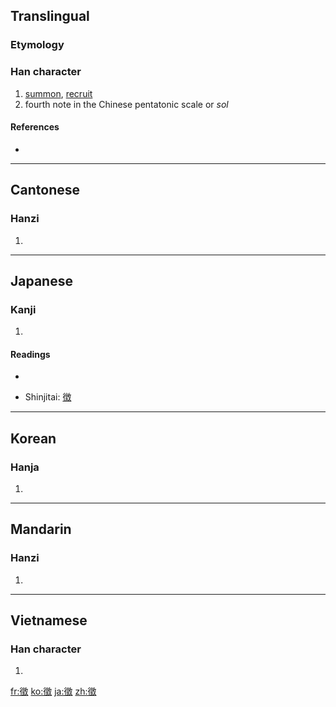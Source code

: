{{also|徴|征|微}}
==Translingual==
{{ja-forms|[[徴]]|[[征]]|徵}}

===Etymology===
{{Han compound|微|壬|ls=ic}}

===Han character===
{{Han char|rn=60|rad=彳|as=12|sn=15|four=2824<sub>0</sub>|canj=竹人山土大 (HOUGK)}}

# [[summon]], [[recruit]]
# fourth note in the Chinese pentatonic scale or ''sol''

====References====
* {{Han ref|kx=0370.410|dkj=10239|dj=0697.270|hdz=20842.070|uh=5FB5|ud=24501|bh=BC78|bd=48248}}

----

==Cantonese==

===Hanzi===
{{yue-hanzi|jyut=|y=ji2, jing1|sim=征}}

# {{defn|Cantonese|sort=彳12}}

----

==Japanese==

===Kanji===
{{ja-kanji|grade=|rs=彳12}}

# {{defn|Japanese}}

====Readings====
* {{ja-readings|on=[[ちょう]] (chō), [[ち]] (chi)|kun=[[しるし]] (shirushi), [[めす]] (mesu)}}

* Shinjitai: [[徴]]

----

==Korean==

===Hanja===
{{ko-hanja|hangeul=[[징]], [[치]]|eumhun=|rv=jing, chi|mr=ching, ch'i|y=cing, chi}}

# {{defn|Korean|sort=彳12}}

----

==Mandarin==

===Hanzi===
{{cmn-hanzi|sim=征|pin=[[zhēng]] ([[zheng1]])|wg=cheng<sup>1</sup>}}

# {{defn|Mandarin|sort=彳12}}

----

==Vietnamese==

===Han character===
{{vi-hantu|[[trưng]], [[chưng]], [[chuỷ]], [[rưng]], [[trâng]]|rs=彳12}}

# {{defn|Vietnamese|sort=彳12}}

[[fr:徵]]
[[ko:徵]]
[[ja:徵]]
[[zh:徵]]